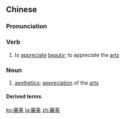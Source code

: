 {{also|审美}}
==Chinese==
{{zh-forms|s=审美}}

===Pronunciation===
{{zh-pron
|m=shěnměi
|c=sam2 mei5
|mn=sím-bí
|cat=v,n
}}

===Verb===
{{zh-verb}}

# to [[appreciate]] [[beauty]]; to appreciate the [[art]]s

===Noun===
{{zh-noun}}

# [[aesthetics]]; [[appreciation]] of the [[art]]s

====Derived terms====
{{zh-der|審美疲勞}}

{{zh-cat|Advanced}}

[[ko:審美]]
[[ja:審美]]
[[zh:審美]]